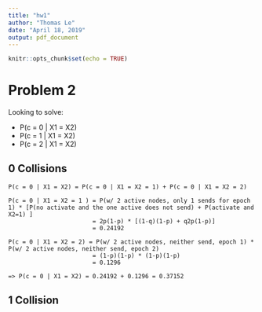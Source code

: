 ```yaml
---
title: "hw1"
author: "Thomas Le"
date: "April 18, 2019"
output: pdf_document
---
```


```r
knitr::opts_chunk$set(echo = TRUE)
```

# Problem 2

Looking to solve:

- P(c = 0 | X1 = X2)
- P(c = 1 | X1 = X2)
- P(c = 2 | X1 = X2)


## 0 Collisions

```
P(c = 0 | X1 = X2) = P(c = 0 | X1 = X2 = 1) + P(c = 0 | X1 = X2 = 2)
               
P(c = 0 | X1 = X2 = 1 ) = P(w/ 2 active nodes, only 1 sends for epoch 1) * [P(no activate and the one active does not send) + P(activate and X2=1) ]
                        = 2p(1-p) * [(1-q)(1-p) + q2p(1-p)]
                        = 0.24192
                          
P(c = 0 | X1 = X2 = 2) = P(w/ 2 active nodes, neither send, epoch 1) * P(w/ 2 active nodes, neither send, epoch 2)
                        = (1-p)(1-p) * (1-p)(1-p)
                        = 0.1296

=> P(c = 0 | X1 = X2) = 0.24192 + 0.1296 = 0.37152
```

## 1 Collision

```

```



